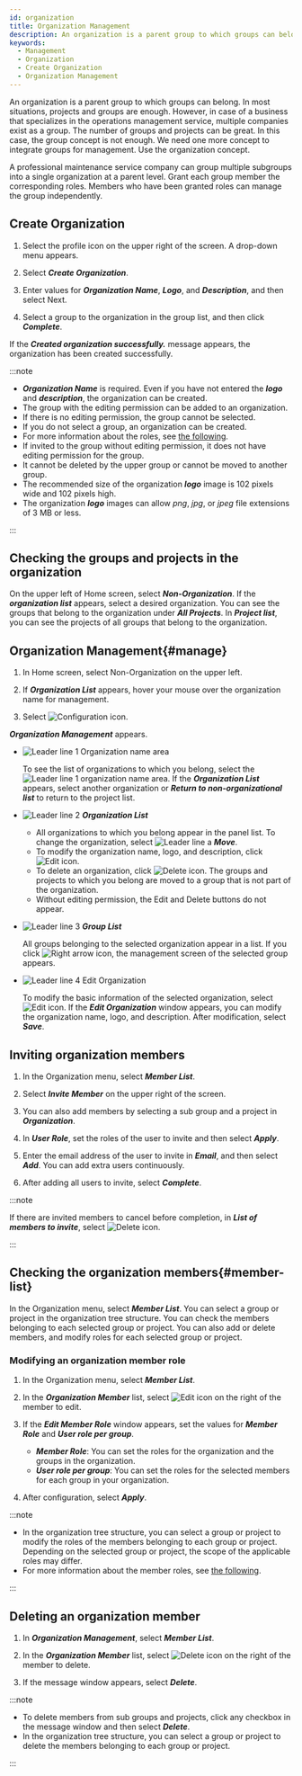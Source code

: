 ```yaml
---
id: organization
title: Organization Management
description: An organization is a parent group to which groups can belong.
keywords:
  - Management
  - Organization
  - Create Organization
  - Organization Management
---
```


An organization is a parent group to which groups can belong. In most situations, projects and groups are enough. However, in case of a business that specializes in the operations management service, multiple companies exist as a group. The number of groups and projects can be great. In this case, the group concept is not enough. We need one more concept to integrate groups for management. Use the organization concept.

A professional maintenance service company can group multiple subgroups into a single organization at a parent level. Grant each group member the corresponding roles. Members who have been granted roles can manage the group independently.

## Create Organization

1. Select the profile icon on the upper right of the screen. A drop-down menu appears.

2. Select **_Create Organization_**.

3. Enter values for **_Organization Name_**, **_Logo_**, and **_Description_**, and then select Next.

4. Select a group to the organization in the group list, and then click **_Complete_**.

If the **_Created organization successfully._** message appears, the organization has been created successfully.

:::note

- **_Organization Name_** is required. Even if you have not entered the **_logo_** and **_description_**, the organization can be created.
- The group with the editing permission can be added to an organization.
- If there is no editing permission, the group cannot be selected.
- If you do not select a group, an organization can be created.
- For more information about the roles, see [the following](project-structure#project-auth).
- If invited to the group without editing permission, it does not have editing permission for the group.
- It cannot be deleted by the upper group or cannot be moved to another group.
- The recommended size of the organization **_logo_** image is 102 pixels wide and 102 pixels high. 
- The organization **_logo_** images can allow _png_, _jpg_, or _jpeg_ file extensions of 3 MB or less.

:::

## Checking the groups and projects in the organization

On the upper left of Home screen, select **_Non-Organization_**. If the **_organization list_** appears, select a desired organization. You can see the groups that belong to the organization under **_All Projects_**. In **_Project list_**, you can see the projects of all groups that belong to the organization.

## Organization Management{#manage}

<ImgLang img='project-organize-manage.png' desc='Organization Management' />

1. In Home screen, select Non-Organization on the upper left.

2. If **_Organization List_** appears, hover your mouse over the organization name for management. 

3. Select ![Configuration icon](/img/ico-setting.svg).

**_Organization Management_** appears.

<ImgLang img='project-organize-manage-group.png' desc='Organization Management' />

- ![Leader line 1](/img/number-01.png) Organization name area

  To see the list of organizations to which you belong, select the ![Leader line 1](/img/number-01.png) organization name area. If the **_Organization List_** appears, select another organization or **_Return to non-organizational list_** to return to the project list.

- ![Leader line 2](/img/number-02.png) **_Organization List_**

  - All organizations to which you belong appear in the panel list. To change the organization, select ![Leader line a](/img/char-a.svg) **_Move_**.
  - To modify the organization name, logo, and description, click ![Edit icon](/img/ico-edit.svg).
  - To delete an organization, click ![Delete icon](/img/ico-trash.svg). The groups and projects to which you belong are moved to a group that is not part of the organization.
  - Without editing permission, the Edit and Delete buttons do not appear.

- ![Leader line 3](/img/number-03.png) **_Group List_**

  All groups belonging to the selected organization appear in a list. If you click ![Right arrow icon](/img/right-arrow.svg), the management screen of the selected group appears.

- ![Leader line 4](/img/number-04.png) Edit Organization

  To modify the basic information of the selected organization, select ![Edit icon](/img/ico-edit.svg). If the **_Edit Organization_** window appears, you can modify the organization name, logo, and description. After modification, select **_Save_**.

## Inviting organization members

1. In the Organization menu, select **_Member List_**.

2. Select **_Invite Member_** on the upper right of the screen.

3. You can also add members by selecting a sub group and a project in **_Organization_**.

4. In **_User Role_**, set the roles of the user to invite and then select **_Apply_**.

5. Enter the email address of the user to invite in **_Email_**, and then select **_Add_**. You can add extra users continuously.

6. After adding all users to invite, select **_Complete_**.

:::note

If there are invited members to cancel before completion, in **_List of members to invite_**, select ![Delete icon](/img/ico-trash-red.svg).

:::

## Checking the organization members{#member-list}

<ImgLang img='organization-member.png' desc='Checking Organization Member' />

In the Organization menu, select **_Member List_**. You can select a group or project in the organization tree structure. You can check the members belonging to each selected group or project. You can also add or delete members, and modify roles for each selected group or project.

### Modifying an organization member role

1. In the Organization menu, select **_Member List_**.

2. In the **_Organization Member_** list, select ![Edit icon](/img/ico-edit.svg) on the right of the member to edit. 

3. If the **_Edit Member Role_** window appears, set the values for **_Member Role_** and **_User role per group_**.

   - **_Member Role_**: You can set the roles for the organization and the groups in the organization.
   - **_User role per group_**: You can set the roles for the selected members for each group in your organization.

4. After configuration, select **_Apply_**.

:::note

- In the organization tree structure, you can select a group or project to modify the roles of the members belonging to each group or project. Depending on the selected group or project, the scope of the applicable roles may differ.
- For more information about the member roles, see [the following](project-structure#project-auth).

:::

## Deleting an organization member

1. In **_Organization Management_**, select **_Member List_**.

2. In the **_Organization Member_** list, select ![Delete icon](/img/ico-trash-red.svg) on the right of the member to delete. 

3. If the message window appears, select **_Delete_**. 

:::note

- To delete members from sub groups and projects, click any checkbox in the message window and then select **_Delete_**.
- In the organization tree structure, you can select a group or project to delete the members belonging to each group or project.

:::
